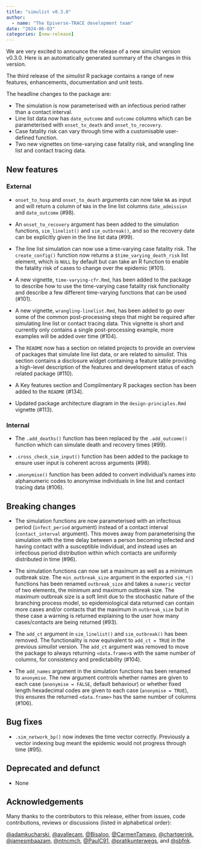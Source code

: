 ```yaml
---
title: "simulist v0.3.0"
author:
  - name: "The Epiverse-TRACE development team"
date: "2024-06-03"
categories: [new-release]
---
```


We are very excited to announce the release of a new simulist version v0.3.0.
Here is an automatically generated summary of the changes in this version.

The third release of the _simulist_ R package contains a range of new features, enhancements, documentation and unit tests.

The headline changes to the package are:

* The simulation is now parameterised with an infectious period rather than a contact interval.
* Line list data now has `date_outcome` and `outcome` columns which can be parameterised with `onset_to_death` and `onset_to_recovery`.
* Case fatality risk can vary through time with a customisable user-defined function.
* Two new vignettes on time-varying case fatality risk, and wrangling line list and contact tracing data.

## New features

### External

* `onset_to_hosp` and `onset_to_death` arguments can now take `NA` as input and will return a column of `NA`s in the line list columns `date_admission` and `date_outcome` (#98).

* An `onset_to_recovery` argument has been added to the simulation functions, `sim_linelist()` and `sim_outbreak()`, and so the recovery date can be explicitly given in the line list data (#99).

* The line list simulation can now use a time-varying case fatality risk. The `create_config()` function now returns a `$time_varying_death_risk` list element, which is `NULL` by default but can take an R function to enable the fatality risk of cases to change over the epidemic (#101).

* A new vignette, `time-varying-cfr.Rmd`, has been added to the package to describe how to use the time-varying case fatality risk functionality and describe a few different time-varying functions that can be used (#101).

* A new vignette, `wrangling-linelist.Rmd`, has been added to go over some of the common post-processing steps that might be required after simulating line list or contact tracing data. This vignette is short and currently only contains a single post-processing example, more examples will be added over time (#104).

* The `README` now has a section on related projects to provide an overview of packages that simulate line list data, or are related to _simulist_. This section contains a disclosure widget containing a feature table providing a high-level description of the features and development status of each related package (#110).

* A Key features section and Complimentary R packages section has been added to the `README` (#134).

* Updated package architecture diagram in the `design-principles.Rmd` vignette (#113).

### Internal

* The `.add_deaths()` function has been replaced by the `.add_outcome()` function which can simulate death and recovery times (#99).

* `.cross_check_sim_input()` function has been added to the package to ensure user input is coherent across arguments (#98).

* `.anonymise()` function has been added to convert individual's names into alphanumeric codes to anonymise individuals in line list and contact tracing data (#106).

## Breaking changes

* The simulation functions are now parameterised with an infectious period (`infect_period` argument) instead of a contact interval (`contact_interval` argument). This moves away from parameterising the simulation with the time delay between a person becoming infected and having contact with a susceptible individual, and instead uses an infectious period distribution within which contacts are uniformly distributed in time (#96).

* The simulation functions can now set a maximum as well as a minimum outbreak size. The `min_outbreak_size` argument in the exported `sim_*()` functions has been renamed `outbreak_size` and takes a `numeric` vector of two elements, the minimum and maximum outbreak size. The maximum outbreak size is a soft limit due to the stochastic nature of the branching process model, so epidemiological data returned can contain more cases and/or contacts that the maximum in `outbreak_size` but in these case a warning is returned explaining to the user how many cases/contacts are being returned (#93).

* The `add_ct` argument in `sim_linelist()` and `sim_outbreak()` has been removed. The functionality is now equivalent to `add_ct = TRUE` in the previous _simulist_ version. The `add_ct` argument was removed to move the package to always returning `<data.frame>`s with the same number of columns, for consistency and predictability (#104).

* The `add_names` argument in the simulation functions has been renamed to `anonymise`. The new argument controls whether names are given to each case (`anonymise = FALSE`, default behaviour) or whether fixed length hexadecimal codes are given to each case (`anonymise = TRUE`), this ensures the returned `<data.frame>` has the same number of columns (#106).

## Bug fixes

* `.sim_network_bp()` now indexes the time vector correctly. Previously a vector indexing bug meant the epidemic would not progress through time (#95).

## Deprecated and defunct

* None

## Acknowledgements

Many thanks to the contributors to this release, either from issues, code contributions, reviews or discussions (listed in alphabetical order):

[@adamkucharski](https://github.com/adamkucharski), [@avallecam](https://github.com/avallecam), [@Bisaloo](https://github.com/Bisaloo), [@CarmenTamayo](https://github.com/CarmenTamayo), [@chartgerink](https://github.com/chartgerink), [@jamesmbaazam](https://github.com/jamesmbaazam), [@ntncmch](https://github.com/ntncmch), [@PaulC91](https://github.com/PaulC91), [@pratikunterwegs](https://github.com/pratikunterwegs), and [@sbfnk](https://github.com/sbfnk).

